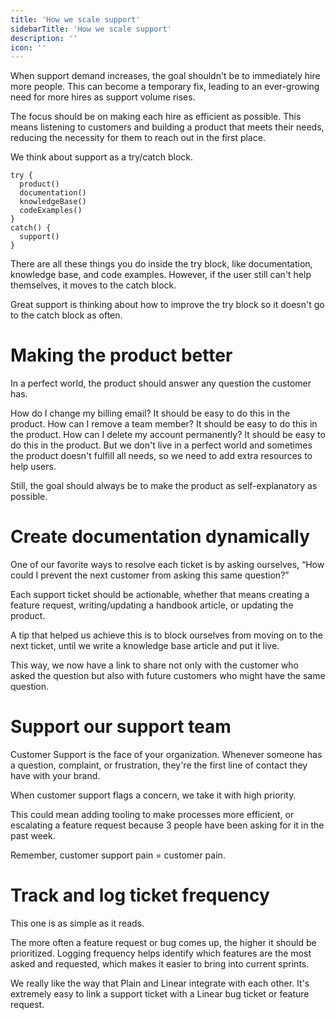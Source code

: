 ```yaml
---
title: 'How we scale support'
sidebarTitle: 'How we scale support'
description: ''
icon: ''
---
```

When support demand increases, the goal shouldn't be to immediately hire more people. This can become a temporary fix, leading to an ever-growing need for more hires as support volume rises.

The focus should be on making each hire as efficient as possible. This means listening to customers and building a product that meets their needs, reducing the necessity for them to reach out in the first place.

We think about support as a try/catch block.

```
try {
  product()
  documentation()
  knowledgeBase()
  codeExamples()
}
catch() {
  support()
}
```

There are all these things you do inside the try block, like documentation, knowledge base, and code examples. However, if the user still can't help themselves, it moves to the catch block.

Great support is thinking about how to improve the try block so it doesn't go to the catch block as often.

# Making the product better
In a perfect world, the product should answer any question the customer has.

How do I change my billing email? It should be easy to do this in the product.
How can I remove a team member? It should be easy to do this in the product.
How can I delete my account permanently? It should be easy to do this in the product.
But we don't live in a perfect world and sometimes the product doesn't fulfill all needs, so we need to add extra resources to help users.

Still, the goal should always be to make the product as self-explanatory as possible.

# Create documentation dynamically
One of our favorite ways to resolve each ticket is by asking ourselves, “How could I prevent the next customer from asking this same question?”

Each support ticket should be actionable, whether that means creating a feature request, writing/updating a handbook article, or updating the product.

A tip that helped us achieve this is to block ourselves from moving on to the next ticket, until we write a knowledge base article and put it live.

This way, we now have a link to share not only with the customer who asked the question but also with future customers who might have the same question.

# Support our support team
Customer Support is the face of your organization. Whenever someone has a question, complaint, or frustration, they're the first line of contact they have with your brand.

When customer support flags a concern, we take it with high priority.

This could mean adding tooling to make processes more efficient, or escalating a feature request because 3 people have been asking for it in the past week.

Remember, customer support pain = customer pain.

# Track and log ticket frequency
This one is as simple as it reads.

The more often a feature request or bug comes up, the higher it should be prioritized. Logging frequency helps identify which features are the most asked and requested, which makes it easier to bring into current sprints.

We really like the way that Plain and Linear integrate with each other. It's extremely easy to link a support ticket with a Linear bug ticket or feature request.